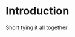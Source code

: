<!-- The {.unnumbered} option here means that the introduction will be "Chapter 0." You can also use {-} for no numbers on chapters. -->

# Introduction {-}

Short tying it all together